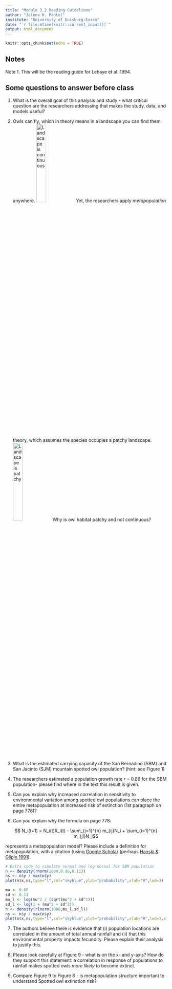 ```yaml
---
title: "Module 3.2 Reading Guidelines"
author: "Jelena H. Pantel"
institute: "University of Duisburg-Essen"
date: "`r file.mtime(knitr::current_input())`"
output: html_document
---
```


```r
knitr::opts_chunk$set(echo = TRUE)
```

## Notes
Note 1. This will be the reading guide for Lehaye et al. 1994.

## Some questions to answer before class

1. What is the overall goal of this analysis and study - what critical question are the researchers addressing that makes the study, data, and models useful?

2. Owls can fly, which in theory means in a landscape you can find them anywhere. ![Landscape is continuous](./media/landscape1.jpg){width="25%"} Yet, the researchers apply *metapopulation* theory, which assumes the species occupies a patchy landscape.
![Landscape is patchy](./media/landscape2.jpg){width="25%"}
Why is owl habitat patchy and not continuous?

3. What is the estimated carrying capacity of the San Bernadino (SBM) and San Jacinto (SJM) mountain spotted owl population? (hint: see Figure 1)

4. The researchers estimated a population growth rate *r* = 0.86 for the SBM population- please find where in the text this result is given.

5. Can you explain why increased correlation in sensitivity to environmental variation among spotted owl populations can place the entire metapopulation at increased risk of extinction (1st paragraph on page 778)?

6. Can you explain why the formula on page 778:

$$ N_i(t+1) = N_i(t)R_i(t) - \sum_{j=1}^{n} m_{ij}N_i + \sum_{i=1}^{n} m_{ji}N_j$$

represents a metapopulation model? Please include a definition for metapopulation, with a citation (using [Google Scholar](https://scholar.google.com) (perhaps [Hanski & Gilpin 1991](./media/Hanski_Gilpin_1991.pdf)).

```r
# Extra code to simulate normal and log-normal for SBM population
n <- density(rnorm(1000,0.86,0.11))
ns <- n$y / max(n$y)
plot(n$x,ns,type="l",col="skyblue",ylab="probability",xlab="R",lwd=3)

mu <- 0.86
sd <- 0.11
mu_l <- log(mu^2 / (sqrt(mu^2 + sd^2)))
sd_l <- log(1 + (mu^2 + sd^2))
n <- density(rlnorm(1000,mu_l,sd_l))
ns <- n$y / max(n$y)
plot(n$x,ns,type="l",col="skyblue",ylab="probability",xlab="R",lwd=3,xlim=c(-1,3))
```


7. The authors believe there is evidence that (i) population locations are correlated in the amount of total annual rainfall and (ii) that this environmental property impacts fecundity. Please explain their analysis to justify this.

8. Please look carefully at Figure 9 - what is on the x- and y-axis? How do they support this statement: a correlation in response of populations to rainfall makes spotted owls *more likely* to become extinct.

9. Compare Figure 9 to Figure 8 - is metapopulation structure important to understand Spotted owl extinction risk?